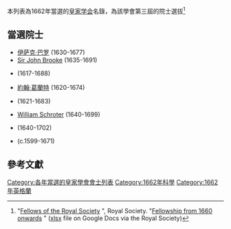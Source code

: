 本列表為1662年當選的[[皇家学会|皇家学会]]名錄，為該學會第三屆的院士選拔<ref>"[http://royalsociety.org/about-us/fellowship/fellows/ Fellows of the Royal Society] {{Wayback|url=http://royalsociety.org/about-us/fellowship/fellows/ |date=20101130205758 }}", Royal Society. "[https://docs.google.com/spreadsheet/ccc?key=0AmIblj8F2r_GdG9aaFZRMjNrYUZXVHkzeXRzdmhFTmc&usp=sharing Fellowship from 1660 onwards] {{Wayback|url=https://docs.google.com/spreadsheet/ccc?key=0AmIblj8F2r_GdG9aaFZRMjNrYUZXVHkzeXRzdmhFTmc&usp=sharing |date=20200819203128 }}" ([[Microsoft_Excel|xlsx]] file on Google Docs via the Royal Society)</ref>
== 當選院士 ==
*[[伊萨克·巴罗|伊萨克·巴罗]] (1630-1677)
*[[Sir_John_Brooke|Sir John Brooke]] (1635-1691)
*{{tsl|en|Ralph Cudworth||Ralph Cudworth}} (1617-1688)
*[[約翰·葛蘭特|約翰·葛蘭特]] (1620-1674)
*{{tsl|en|George Lane (FRS)||George Lane}} (1621-1683)
*[[William_Schroter|William Schroter]] (1640-1699)
*{{tsl|en|Robert Spencer, 2nd Earl of Sunderland||Robert Spencer}} (1640-1702)
*{{tsl|en|Sir Henry de Vic, 1st Baronet||Henry de Vic}} (c.1599-1671)
{{div col end}}

==參考文獻==
{{reflist}}

{{Fellows of the Royal Society}}
[[Category:各年當選的皇家學會會士列表|Category:各年當選的皇家學會會士列表]]
[[Category:1662年科學|Category:1662年科學]]
[[Category:1662年英格蘭|Category:1662年英格蘭]]